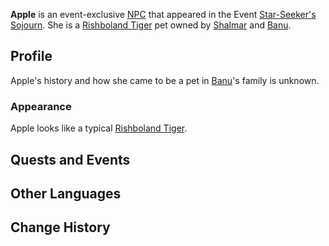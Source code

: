 {{About|the NPC from Star-Seeker's Sojourn|the fruit|Apple}}
{{Character Infobox
|name             = Apple
|type             = Event NPC
|group            = Rishboland Tiger NPCs
|image            = NPC Apple (NPC).png
|region           = Sumeru
|location         = Sumeru
|affiliation      = 
}}
'''Apple''' is an event-exclusive [[NPC]] that appeared in the Event [[Star-Seeker's Sojourn]]. She is a [[Rishboland Tiger]] pet owned by [[Shalmar]] and [[Banu]].
<!--
==Location==
{{subst:#tag:gallery|
NPC Location {{subst:PAGENAME}}.png{{subst:!}}{{subst:PAGENAME}}'s location
NPC Location {{subst:PAGENAME}} Context.png{{subst:!}}Additional context
|captionalign=center
}}
-->
==Profile==
Apple's history and how she came to be a pet in [[Banu]]'s family is unknown.

===Appearance===
Apple looks like a typical [[Rishboland Tiger]].

==Quests and Events==
{{Quests and Events}}
<!--
==Trivia==
* -->
==Other Languages==
{{Other Languages
|default_hidden = 1
|en      = Apple
|zhs     = 「苹果」
|zhs_rm  = "Píngguǒ"
|zht     = 「蘋果」
|zht_rm  = "Píngguǒ"
|ja      = 「リンゴ」
|ja_rm   = "Ringo"
|ko      = 「사과」
|es      = Manzana
|fr      = Pomme
|ru      = Эппл
|th      = แอปเปิล
|th_rm   = Aep-poen
|vi      = "Táo"
|de      = „Apfel“
|id      = Apple
|pt      = Maçã
}}

==Change History==
{{Change History|3.1}}
<!--
==References==
{{Reflist}}
-->